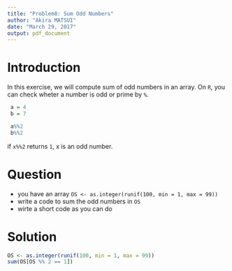 ```yaml
---
title: "Problem8: Sum Odd Numbers"
author: "Akira MATSUI"
date: "March 29, 2017"
output: pdf_document
---
```


# Introduction

In this exercise, we will compute sum of odd numbers in an array. On `R`, you can check wheter a number is odd or prime by `%`.

```r
 a = 4
 b = 7

 a%%2
 b%%2
```

if `x%%2` returns `1`, x is an odd number.

# Question
- you have an array `OS <- as.integer(runif(100, min = 1, max = 99))`
- write a code to sum the odd numbers in `OS`
- wirte a short code as you can do

# Solution

```r
OS <- as.integer(runif(100, min = 1, max = 99))
sum(OS[OS %% 2 == 1])
```

